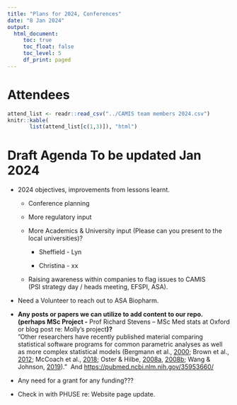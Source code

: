 ```yaml
---
title: "Plans for 2024, Conferences"
date: "8 Jan 2024"
output:
  html_document: 
     toc: true
     toc_float: false
     toc_level: 5
     df_print: paged
---
```


# Attendees

```r
attend_list <- readr::read_csv("../CAMIS team members 2024.csv")
knitr::kable(
       list(attend_list[c(1,3)]), "html")
```

# Draft Agenda To be updated Jan 2024

-   2024 objectives, improvements from lessons learnt.

    -   Conference planning

    -   More regulatory input

    -   More Academics & University input (Please can you present to the local universities)?

        -   Sheffield - Lyn

        -   Christina - xx

    -   Raising awareness within companies to flag issues to CAMIS\
        (PSI strategy day / heads meeting, EFSPI, ASA).

-   Need a Volunteer to reach out to ASA Biopharm.

-   **Any posts or papers we can utilize to add content to our repo. (perhaps MSc Project -** Prof Richard Stevens -- MSc Med stats at Oxford or blog post re: Molly's project**)?\
    **"Other researchers have recently published material comparing statistical software programs for common parametric analyses as well as more complex statistical models (Bergmann et al., [2000](https://link.springer.com/article/10.3758/s13428-022-01932-2#ref-CR5 "https://link.springer.com/article/10.3758/s13428-022-01932-2#ref-cr5"); Brown et al., [2012](https://link.springer.com/article/10.3758/s13428-022-01932-2#ref-CR10 "https://link.springer.com/article/10.3758/s13428-022-01932-2#ref-cr10"); McCoach et al., [2018](https://link.springer.com/article/10.3758/s13428-022-01932-2#ref-CR43 "https://link.springer.com/article/10.3758/s13428-022-01932-2#ref-cr43"); Oster & Hilbe, [2008a](https://link.springer.com/article/10.3758/s13428-022-01932-2#ref-CR55 "https://link.springer.com/article/10.3758/s13428-022-01932-2#ref-cr55"), [2008b](https://link.springer.com/article/10.3758/s13428-022-01932-2#ref-CR56 "https://link.springer.com/article/10.3758/s13428-022-01932-2#ref-cr56"); Wang & Johnson, [2019](https://link.springer.com/article/10.3758/s13428-022-01932-2#ref-CR68 "https://link.springer.com/article/10.3758/s13428-022-01932-2#ref-cr68"))."  And <https://pubmed.ncbi.nlm.nih.gov/35953660/>

-   Any need for a grant for any funding???

-   Check in with PHUSE re: Website page update.
